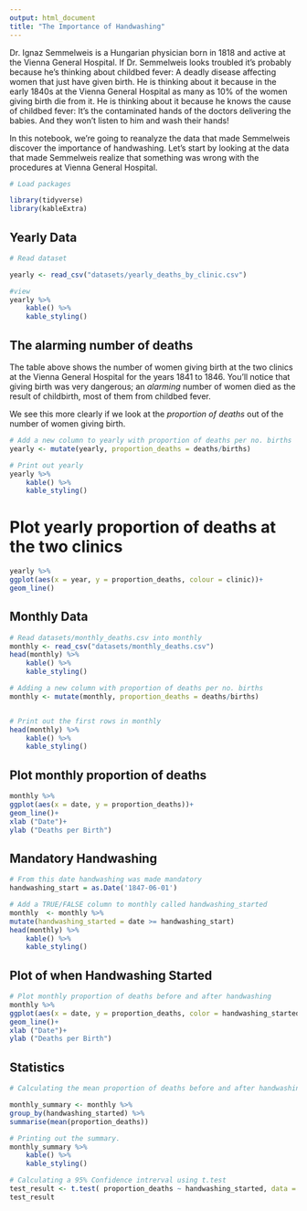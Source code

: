 ---
output: html_document
title: "The Importance of Handwashing"
---

Dr. Ignaz Semmelweis is a Hungarian physician born in 1818 and active at the Vienna General Hospital. If Dr. Semmelweis looks troubled it's probably because he's thinking about childbed fever: A deadly disease affecting women that just have given birth. He is thinking about it because in the early 1840s at the Vienna General Hospital as many as 10% of the women giving birth die from it. He is thinking about it because he knows the cause of childbed fever: It's the contaminated hands of the doctors delivering the babies. And they won't listen to him and wash their hands!

In this notebook, we're going to reanalyze the data that made Semmelweis discover the importance of handwashing. Let's start by looking at the data that made Semmelweis realize that something was wrong with the procedures at Vienna General Hospital.

```{r include=FALSE, message=FALSE}

# Load packages

library(tidyverse)
library(kableExtra)

```
## Yearly Data
```{r echo=FALSE, message=FALSE}
# Read dataset

yearly <- read_csv("datasets/yearly_deaths_by_clinic.csv")

#view
yearly %>% 
    kable() %>% 
    kable_styling()
```


## The alarming number of deaths
<p>The table above shows the number of women giving birth at the two clinics at the Vienna General Hospital for the years 1841 to 1846. You'll notice that giving birth was very dangerous; an <em>alarming</em> number of women died as the result of childbirth, most of them from childbed fever.</p>
<p>We see this more clearly if we look at the <em>proportion of deaths</em> out of the number of women giving birth. </p>

```{r echo=FALSE, message=FALSE}
# Add a new column to yearly with proportion of deaths per no. births
yearly <- mutate(yearly, proportion_deaths = deaths/births)

# Print out yearly
yearly %>% 
    kable() %>% 
    kable_styling()
```
# Plot yearly proportion of deaths at the two clinics

```{r echo=FALSE}
yearly %>% 
ggplot(aes(x = year, y = proportion_deaths, colour = clinic))+
geom_line()

```

## Monthly Data

```{r echo=FALSE, message=FALSE}
# Read datasets/monthly_deaths.csv into monthly
monthly <- read_csv("datasets/monthly_deaths.csv")
head(monthly) %>% 
    kable() %>% 
    kable_styling()

# Adding a new column with proportion of deaths per no. births
monthly <- mutate(monthly, proportion_deaths = deaths/births)


# Print out the first rows in monthly
head(monthly) %>% 
    kable() %>% 
    kable_styling()

```


## Plot monthly proportion of deaths
```{r echo=FALSE}
monthly %>% 
ggplot(aes(x = date, y = proportion_deaths))+
geom_line()+
xlab ("Date")+
ylab ("Deaths per Birth")
```

## Mandatory Handwashing

```{r echo=FALSE, message=FALSE}
# From this date handwashing was made mandatory
handwashing_start = as.Date('1847-06-01')

# Add a TRUE/FALSE column to monthly called handwashing_started
monthly  <- monthly %>% 
mutate(handwashing_started = date >= handwashing_start)
head(monthly) %>% 
    kable() %>% 
    kable_styling()
```

## Plot of when Handwashing Started
```{r echo=FALSE}
# Plot monthly proportion of deaths before and after handwashing
monthly %>% 
ggplot(aes(x = date, y = proportion_deaths, color = handwashing_started))+
geom_line()+
xlab ("Date")+
ylab ("Deaths per Birth")

```

## Statistics
```{r echo=FALSE, message=FALSE}
# Calculating the mean proportion of deaths before and after handwashing.

monthly_summary <- monthly %>% 
group_by(handwashing_started) %>% 
summarise(mean(proportion_deaths))

# Printing out the summary.
monthly_summary %>% 
    kable() %>% 
    kable_styling()

# Calculating a 95% Confidence intrerval using t.test 
test_result <- t.test( proportion_deaths ~ handwashing_started, data = monthly)
test_result

```







